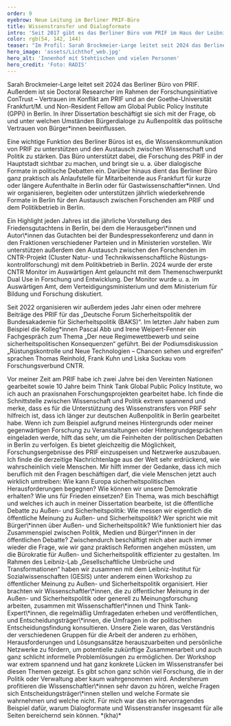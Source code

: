 ```yaml
---
order: 9
eyebrow: Neue Leitung im Berliner PRIF-Büro
title: Wissenstransfer und Dialogformate
intro: 'Seit 2017 gibt es das Berliner Büro vom PRIF im Haus der Leibniz-Gemeinschaft. War es zu Beginn ein zeitlich begrenztes Pilotprojekt, ein Versuch, in der Hauptstadt für kürzere Wege und bessere Kommunikation ins politische Berlin zu sorgen, hat sich die Dépendance mittlerweile bewährt und ist fest etabliert. 2024 übernahm Sarah Brockmeier-Large die Leitung und ist seitdem das kompetente und tatkräftige Berliner Gesicht von PRIF.'
color: rgb(54, 142, 144)
teaser: "Im Profil: Sarah Brockmeier-Large leitet seit 2024 das Berliner Büro vom PRIF. Im Interview berichtet sie über die Dépendance im politischen Berlin."
hero_image: 'assets/Lichthof_web.jpg'
hero_alt: 'Innenhof mit Stehtischen und vielen Personen'
hero_credit: 'Foto: RADIS'
---
```


<Interview>

<InterviewParticipant name="Sarah Brockmeier-Large" image="assets/Brockmeier-Large_web.jpg">

Sarah Brockmeier-Large leitet seit 2024 das Berliner Büro von PRIF. Außerdem ist sie Doctoral Researcher im Rahmen der Forschungs­initiative ConTrust – Vertrauen im Konflikt am PRIF und an der Goethe-Universität Frankfurt/M. und Non-Resident Fellow am Global Public Policy Institute (GPPi) in Berlin. In ihrer Dissertation beschäftigt sie sich mit der Frage, ob und unter welchen Umständen Bürgerdialoge zu Außenpolitik das politische Vertrauen von Bürger\*innen beeinflussen.

</InterviewParticipant>

<InterviewQuestion q="Warum ist aus deiner Sicht das Berliner Büro wichtig? Was ist seine Funktion?">

Eine wichtige Funktion des Berliner Büros ist es, die Wissenskommunikation von PRIF zu unterstützen und den Austausch zwischen Wissenschaft und Politik zu stärken. Das Büro unterstützt dabei, die Forschung des PRIF in der Hauptstadt sichtbar zu machen, und bringt sie u. a. über dialogische Formate in politische Debatten ein. Darüber hinaus dient das Berliner Büro ganz praktisch als Anlaufstelle für Mitarbeitende aus Frankfurt für kurze oder längere Aufenthalte in Berlin oder für Gastwissenschaftler\*innen. Und wir organisieren, begleiten oder unterstützen jährlich wiederkehrende Formate in Berlin für den Austausch zwischen Forschenden am PRIF und dem Politikbetrieb in Berlin.

</InterviewQuestion>

<InterviewQuestion q="Welche Formate sind das zum Beispiel?">
Ein Highlight jeden Jahres ist die jährliche Vorstellung des Friedensgutachtens in Berlin, bei dem die Herausgeber\*innen und Autor\*innen das Gutachten bei der Bundespressekonferenz und dann in den Fraktionen verschiedener Parteien und in Ministerien vorstellen. Wir unterstützen außerdem den Austausch zwischen den Forschenden im CNTR-Projekt (Cluster Natur- und Technik­wissen­schaftliche Rüstungs­kontroll­forschung) mit dem Politikbetrieb in Berlin. 2024 wurde der erste CNTR Monitor im Auswärtigen Amt gelauncht mit dem Themenschwerpunkt Dual Use in Forschung und Entwicklung. Der Monitor wurde u. a. im Auswärtigen Amt, dem Verteidigungsministerium und dem Ministerium für Bildung und Forschung diskutiert.

Seit 2022 organisieren wir außerdem jedes Jahr einen oder mehrere Beiträge des PRIF für das „Deutsche Forum Sicherheitspolitik der Bundesakademie für Sicherheitspolitik (BAKS)“. Im letzten Jahr haben zum Beispiel die Kolleg\*innen Pascal Abb und Irene Weipert-Fenner ein Fachgespräch zum Thema „Der neue Regimewettbewerb und seine sicherheitspolitischen Konsequenzen“ geführt. Bei der Podiumsdiskussion „Rüstungskontrolle und Neue Technologien – Chancen sehen und ergreifen“ sprachen Thomas Reinhold, Frank Kuhn und Liska Suckau vom Forschungsverbund CNTR.

</InterviewQuestion>

<InterviewQuestion q="Du bist Politikwissenschaftlerin, promovierst, hast auch die passenden Forschungsschwerpunkte: deutsche Außenpolitik, Krisenprävention, Stabilisierung und Friedensförderung sowie öffentliche Meinung und Bürger*innendialoge zu Außen- und Sicherheitspolitik. Wie greifen deine Forschungs- und Transferaktivitäten ineinander? Also inwieweit prägen z. B. deine Erfahrungen in den Dialogformaten wieder deine Forschungsarbeit – klappt der „dialogische Wissenstransfer“?">
Vor meiner Zeit am PRIF habe ich zwei Jahre bei den Vereinten Nationen gearbeitet sowie 10 Jahre beim Think Tank Global Public Policy Institute, wo ich auch an praxisnahen Forschungsprojekten gearbeitet habe. Ich finde die Schnittstelle zwischen Wissenschaft und Politik extrem spannend und merke, dass es für die Unterstützung des Wissenstransfers von PRIF sehr hilfreich ist, dass ich länger zur deutschen Außenpolitik in Berlin gearbeitet habe. Wenn ich zum Beispiel aufgrund meines Hintergrunds oder meiner gegenwärtigen Forschung zu Veranstaltungen oder Hintergrundgesprächen eingeladen werde, hilft das sehr, um die Feinheiten der politischen Debatten in Berlin zu verfolgen. Es bietet gleichzeitig die Möglichkeit, Forschungsergebnisse des PRIF einzuspeisen und Netzwerke auszubauen.

</InterviewQuestion>

<InterviewQuestion q="Du hast dich geäußert zur Reform des Auswärtigen Amts, zur Weiterentwicklung der Entwicklungspolitik, zur Zukunft der deutschen Sicherheitspolitik, zur ersten deutschen nationalen Sicherheitsstrategie. Du konzipierst auch PRIF Blog-Serien. Welche Themen brennen dir besonders unter den Nägeln?">
Ich finde die derzeitige Nachrichtenlage aus der Welt sehr erdrückend, wie wahrscheinlich viele Menschen. Mir hilft immer der Gedanke, dass ich mich beruflich mit den Fragen beschäftigen darf, die viele Menschen jetzt auch wirklich umtreiben: Wie kann Europa sicherheitspolitischen Herausforderungen begegnen? Wie können wir unsere Demokratie erhalten? Wie uns für Frieden einsetzen? Ein Thema, was mich beschäftigt und welches ich auch in meiner Dissertation bearbeite, ist die öffentliche Debatte zu Außen- und Sicherheitspolitik: Wie messen wir eigentlich die öffentliche Meinung zu Außen- und Sicherheitspolitik? Wer spricht wie mit Bürger\*innen über Außen- und Sicherheitspolitik? Wie funktioniert hier das Zusammenspiel zwischen Politik, Medien und Bürger\*innen in der öffentlichen Debatte? Zwischendurch beschäftigt mich aber auch immer wieder die Frage, wie wir ganz praktisch Reformen angehen müssten, um die Bürokratie für Außen- und Sicherheitspolitik effizienter zu gestalten.

</InterviewQuestion>

<InterviewQuestion q="Du bist auch zur Leibniz-Gemeinschaft eine wichtige Verbindung. Seit 2024 gibt es z. B. die Leibniz-Labs, in denen Leibniz-Institute interdisziplinär und mit Akteuren aus Gesellschaft, Politik und Wirtschaft zusammenarbeiten. Das PRIF ist an drei Leibniz-Labs beteiligt: „Pandemic Preparedness“, „Systemische Nachhaltigkeit“ sowie „Umbrüche und Transformationen“. An letzterem bist du selbst beteiligt. Um was geht es in diesem Projekt?">
Im Rahmen des Leibniz-Lab „Gesellschaftliche Umbrüche und Transformationen“ haben wir zusammen mit dem Leibniz-Institut für Sozialwissenschaften (GESIS) unter anderem einen Workshop zu öffentlicher Meinung zu Außen- und Sicherheitspolitik organisiert. Hier brachten wir Wissenschaftler\*innen, die zu öffentlicher Meinung in der Außen- und Sicherheitspolitik oder generell zu Meinungsforschung arbeiten, zusammen mit Wissenschaftler\*innen und Think Tank-Expert\*innen, die regelmäßig Umfragedaten erheben und veröffentlichen, und Entscheidungsträger\*innen, die Umfragen in der politischen Entscheidungsfindung konsultieren. Unsere Ziele waren, das Verständnis der verschiedenen Gruppen für die Arbeit der anderen zu erhöhen, Herausforderungen und Lösungsansätze herauszuarbeiten und persönliche Netzwerke zu fördern, um potentielle zukünftige Zusammenarbeit und auch ganz schlicht informelle Problemlösungen zu ermöglichen. Der Workshop war extrem spannend und hat ganz konkrete Lücken im Wissenstransfer bei diesen Themen gezeigt. Es gibt schon ganz schön viel Forschung, die in der Politik oder Verwaltung aber kaum wahrgenommen wird. Andersherum profitieren die Wissenschaftler\*innen sehr davon zu hören, welche Fragen sich Entscheidungsträger\*innen stellen und welche Formate sie wahrnehmen und welche nicht. Für mich war das ein hervorragendes Beispiel dafür, warum Dialogformate und Wissenstransfer insgesamt für alle Seiten bereichernd sein können. *(kha)*

</InterviewQuestion>

</Interview>
